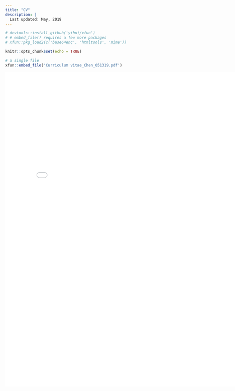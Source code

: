 ```yaml
---
title: "CV"
description: |
  Last updated: May, 2019
---
```


```r

# devtools::install_github('yihui/xfun')
# # embed_file() requires a few more packages
# xfun::pkg_load2(c('base64enc', 'htmltools', 'mime'))

knitr::opts_chunk$set(echo = TRUE)

```


```r
# a single file
xfun::embed_file('Curriculum vitae_Chen_051319.pdf')
```



<embed src= "Curriculum vitae_Chen_031419.pdf" width= "800" height= "1000">
